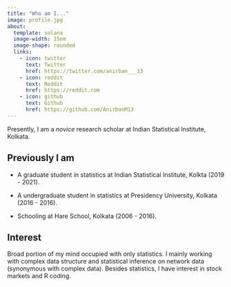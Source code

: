 ```yaml
---
title: "Who am I..."
image: profile.jpg
about:
  template: solana
  image-width: 15em
  image-shape: rounded
  links:
    - icon: twitter
      text: Twitter
      href: https://twitter.com/anirban___13
    - icon: reddit
      text: Reddit
      href: https://reddit.com
    - icon: github
      text: Github
      href: https://github.com/AnirbanM13
---
```


Presently, I am a *novice* research scholar at Indian Statistical Institute, Kolkata.

## Previously I am

-   A graduate student in statistics at Indian Statistical Institute, Kolkta (2019 - 2021).

-   A undergraduate student in statistics at Presidency University, Kolkata (2016 - 2016).

-   Schooling at Hare School, Kolkata (2006 - 2016).

## Interest

Broad portion of my mind occupied with only statistics. I mainly working with complex data structure and statistical inference on network data (synonymous with complex data). Besides statistics, I have interest in stock markets and R coding.
